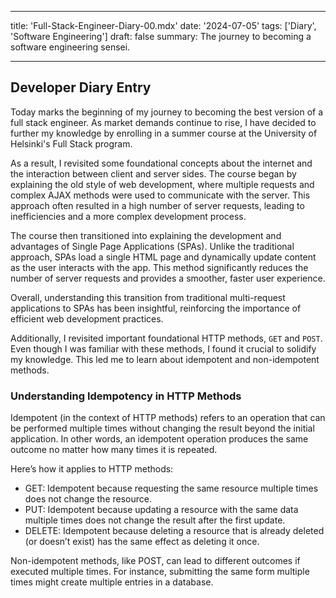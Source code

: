 ---
title: 'Full-Stack-Engineer-Diary-00.mdx'
date: '2024-07-05'
tags: ['Diary', 'Software Engineering']
draft: false
summary: The journey to becoming a software engineering sensei.
___

## Developer Diary Entry

Today marks the beginning of my journey to becoming the best version 
of a full stack engineer. As market demands continue to rise, I have
decided to further my knowledge by enrolling in a summer course at the 
University of Helsinki's Full Stack program.

As a result, I revisited some foundational concepts about the internet
and the interaction between client and server sides. The course began by explaining the old style of web development, where multiple requests and complex AJAX methods were used to communicate with the server. This approach often resulted in a high number of server requests, leading to inefficiencies and a more complex development process.

The course then transitioned into explaining the development and advantages of Single Page Applications (SPAs). Unlike the traditional approach, SPAs load a single HTML page and dynamically update content as the user interacts with the app. This method significantly reduces the number of server requests and provides a smoother, faster user experience.

Overall, understanding this transition from traditional multi-request applications to SPAs has been insightful, reinforcing the importance of efficient web development practices.

Additionally, I revisited important foundational HTTP methods, `GET` and `POST`. Even though I was familiar with these methods, I found it crucial to solidify my knowledge. This led me to learn about idempotent and non-idempotent methods.

### Understanding Idempotency in HTTP Methods

Idempotent (in the context of HTTP methods) refers to an operation that can be performed multiple times without changing the result beyond the initial application. In other words, an idempotent operation produces the same outcome no matter how many times it is repeated.

Here’s how it applies to HTTP methods:

- GET: Idempotent because requesting the same resource multiple times does not change the resource.
- PUT: Idempotent because updating a resource with the same data multiple times does not change the result after the first update.
- DELETE: Idempotent because deleting a resource that is already deleted (or doesn’t exist) has the same effect as deleting it once.

Non-idempotent methods, like POST, can lead to different outcomes if executed multiple times. For instance, submitting the same form multiple times might create multiple entries in a database.


